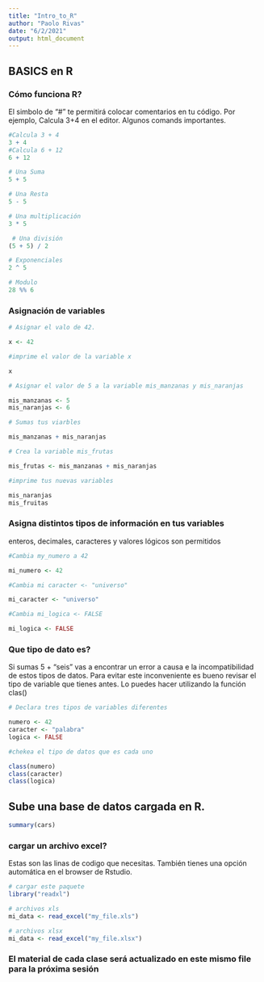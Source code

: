 ```yaml
---
title: "Intro_to_R"
author: "Paolo Rivas"
date: "6/2/2021"
output: html_document
---
```

## BASICS en R

### Cómo funciona R?
El simbolo de "#" te permitirá colocar comentarios en tu código. Por ejemplo, Calcula 3+4 en el editor. Algunos comands importantes.

```r
#Calcula 3 + 4
3 + 4
#Calcula 6 + 12
6 + 12

```
```r
# Una Suma
5 + 5 

# Una Resta
5 - 5 

# Una multiplicación
3 * 5

 # Una división 
(5 + 5) / 2 

# Exponenciales
2 ^ 5

# Modulo
28 %% 6
```

### Asignación de variables
```r
# Asignar el valo de 42.

x <- 42

#imprime el valor de la variable x

x

# Asignar el valor de 5 a la variable mis_manzanas y mis_naranjas

mis_manzanas <- 5
mis_naranjas <- 6

# Sumas tus viarbles

mis_manzanas + mis_naranjas

# Crea la variable mis_frutas 

mis_frutas <- mis_manzanas + mis_naranjas

#imprime tus nuevas variables

mis_naranjas
mis_fruitas 

```

### Asigna distintos tipos de información en tus variables
enteros, decimales, caracteres y valores lógicos son permitidos

```r
#Cambia my_numero a 42

mi_numero <- 42

#Cambia mi caracter <- "universo"

mi_caracter <- "universo"

#Cambia mi_logica <- FALSE 

mi_logica <- FALSE


```
### Que tipo de dato es?

Si sumas 5 + "seis" vas a encontrar un error a causa e la incompatibilidad de estos tipos de datos. Para evitar este inconveniente es bueno revisar el tipo de variable que tienes antes. Lo puedes hacer utilizando la función clas()

```r
# Declara tres tipos de variables diferentes

numero <- 42
caracter <- "palabra"
logica <- FALSE

#chekea el tipo de datos que es cada uno

class(numero)
class(caracter)
class(logica)
```
## Sube una base de datos cargada en R.
```r
summary(cars)
```

### cargar un archivo excel?

Estas son las linas de codigo que necesitas. También tienes una opción automática en el browser de Rstudio.

```r
# cargar este paquete
library("readxl")

# archivos xls 
mi_data <- read_excel("my_file.xls")

# archivos xlsx
mi_data <- read_excel("my_file.xlsx")
```

### El material de cada clase será actualizado en este mismo file para la próxima sesión

